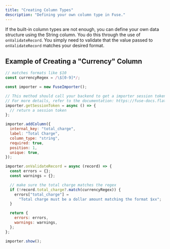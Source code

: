 ```yaml
---
title: "Creating Column Types"
description: "Defining your own column type in Fuse."
---
```


If the built-in column types are not enough, you can define your own data structure using the String column. You do this through the use of `onValidateRecord`. You simply need to validate that the value passed to `onValidateRecord` matches your desired format.

## Example of Creating a "Currency" Column

```javascript
// matches formats like $10
const currencyRegex = /\$[0-9]*/;

const importer = new FuseImporter();

// This method should call your backend to get a importer session token
// For more details, refer to the documentation: https://fuse-docs.flatirons.com/getting-started/embedding#launching-an-importer
importer.getSessionToken = async () => {
  // return a session token
};

importer.addColumn({
  internal_key: "total_charge",
  label: "Total Charge",
  column_type: "string",
  required: true,
  position: 1,
  unique: true,
});

importer.onValidateRecord = async (record) => {
  const errors = {};
  const warnings = {};

  // make sure the total charge matches the regex
  if (!record.total_charge?.match(currencyRegex)) {
    errors["total_charge"] =
      "Total charge must be a dollar amount matching the format $xx";
  }

  return {
    errors: errors,
    warnings: warnings,
  };
};

importer.show();
```
